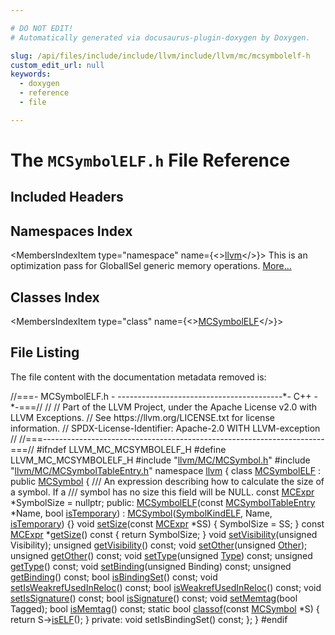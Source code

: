 ```yaml
---

# DO NOT EDIT!
# Automatically generated via docusaurus-plugin-doxygen by Doxygen.

slug: /api/files/include/include/llvm/include/llvm/mc/mcsymbolelf-h
custom_edit_url: null
keywords:
  - doxygen
  - reference
  - file

---
```





# The `MCSymbolELF.h` File Reference

<DoxygenPage pluginConfig={pluginConfig}>



## Included Headers

<IncludesList>
<IncludesListItem
  filePath="llvm/MC/MCSymbol.h"
  permalink="/docs/api/files/include/include/llvm/include/llvm/mc/mcsymbol-h"
  isLocal="true" />
<IncludesListItem
  filePath="llvm/MC/MCSymbolTableEntry.h"
  permalink="/docs/api/files/include/include/llvm/include/llvm/mc/mcsymboltableentry-h"
  isLocal="true" />
</IncludesList>

## Namespaces Index

<MembersIndex>

<MembersIndexItem
  type="namespace"
  name={<><a href="/docs/api/namespaces/llvm">llvm</a></>}>
This is an optimization pass for GlobalISel generic memory operations. <a href="/docs/api/namespaces/llvm/#details">More...</a>
</MembersIndexItem>

</MembersIndex>

## Classes Index

<MembersIndex>

<MembersIndexItem
  type="class"
  name={<><a href="/docs/api/classes/llvm/mcsymbolelf">MCSymbolELF</a></>}>
</MembersIndexItem>

</MembersIndex>


## File Listing

The file content with the documentation metadata removed is:

<ProgramListing>

<Link id="l00001" /><CodeLine lineNumber="1"><Highlight kind="comment">//===- MCSymbolELF.h -  -----------------------------------------&#42;- C++ -&#42;-===//</Highlight><Highlight kind="normal"></Highlight></CodeLine>
<Link id="l00002" /><CodeLine lineNumber="2"><Highlight kind="normal"></Highlight><Highlight kind="comment">//</Highlight><Highlight kind="normal"></Highlight></CodeLine>
<Link id="l00003" /><CodeLine lineNumber="3"><Highlight kind="normal"></Highlight><Highlight kind="comment">// Part of the LLVM Project, under the Apache License v2.0 with LLVM Exceptions.</Highlight><Highlight kind="normal"></Highlight></CodeLine>
<Link id="l00004" /><CodeLine lineNumber="4"><Highlight kind="normal"></Highlight><Highlight kind="comment">// See https://llvm.org/LICENSE.txt for license information.</Highlight><Highlight kind="normal"></Highlight></CodeLine>
<Link id="l00005" /><CodeLine lineNumber="5"><Highlight kind="normal"></Highlight><Highlight kind="comment">// SPDX-License-Identifier: Apache-2.0 WITH LLVM-exception</Highlight><Highlight kind="normal"></Highlight></CodeLine>
<Link id="l00006" /><CodeLine lineNumber="6"><Highlight kind="normal"></Highlight><Highlight kind="comment">//</Highlight><Highlight kind="normal"></Highlight></CodeLine>
<Link id="l00007" /><CodeLine lineNumber="7"><Highlight kind="normal"></Highlight><Highlight kind="comment">//===----------------------------------------------------------------------===//</Highlight><Highlight kind="normal"></Highlight></CodeLine>
<Link id="l00008" /><CodeLine lineNumber="8"><Highlight kind="normal"></Highlight><Highlight kind="preprocessor">#ifndef LLVM&#95;MC&#95;MCSYMBOLELF&#95;H</Highlight><Highlight kind="normal"></Highlight></CodeLine>
<Link id="l00009" /><CodeLine lineNumber="9"><Highlight kind="normal"></Highlight><Highlight kind="preprocessor">#define LLVM&#95;MC&#95;MCSYMBOLELF&#95;H</Highlight><Highlight kind="normal"></Highlight></CodeLine>
<Link id="l00010" /><CodeLine lineNumber="10"><Highlight kind="normal"></Highlight></CodeLine>
<Link id="l00011" /><CodeLine lineNumber="11"><Highlight kind="normal"></Highlight><Highlight kind="preprocessor">#include &quot;<a href="/docs/api/files/include/include/llvm/include/llvm/mc/mcsymbol-h">llvm/MC/MCSymbol.h</a>&quot;</Highlight><Highlight kind="normal"></Highlight></CodeLine>
<Link id="l00012" /><CodeLine lineNumber="12"><Highlight kind="normal"></Highlight><Highlight kind="preprocessor">#include &quot;<a href="/docs/api/files/include/include/llvm/include/llvm/mc/mcsymboltableentry-h">llvm/MC/MCSymbolTableEntry.h</a>&quot;</Highlight><Highlight kind="normal"></Highlight></CodeLine>
<Link id="l00013" /><CodeLine lineNumber="13"><Highlight kind="normal"></Highlight></CodeLine>
<Link id="l00014" /><CodeLine lineNumber="14"><Highlight kind="normal"></Highlight><Highlight kind="keyword">namespace </Highlight><Highlight kind="normal"><a href="/docs/api/namespaces/llvm">llvm</a> &#123;</Highlight></CodeLine>
<Link id="l00015" /><CodeLine lineNumber="15" lineLink="/docs/api/classes/llvm/mcsymbolelf"><Highlight kind="normal"></Highlight><Highlight kind="keyword">class </Highlight><Highlight kind="normal"><a href="/docs/api/classes/llvm/mcsymbolelf/#ab5409f62668af4a8e307fe9149e1ff92">MCSymbolELF</a> : </Highlight><Highlight kind="keyword">public</Highlight><Highlight kind="normal"> <a href="/docs/api/classes/llvm/mcsymbol/#a66a74a9d90f80bcf982d70ab2446862e">MCSymbol</a> &#123;</Highlight><Highlight kind="comment"></Highlight></CodeLine>
<Link id="l00016" /><CodeLine lineNumber="16"><Highlight kind="comment">  /// An expression describing how to calculate the size of a symbol. If a</Highlight></CodeLine>
<Link id="l00017" /><CodeLine lineNumber="17"><Highlight kind="comment">  /// symbol has no size this field will be NULL.</Highlight><Highlight kind="normal"></Highlight></CodeLine>
<Link id="l00018" /><CodeLine lineNumber="18"><Highlight kind="normal">  </Highlight><Highlight kind="keyword">const</Highlight><Highlight kind="normal"> <a href="/docs/api/classes/llvm/mcsymbol/#a4003ba7a2726fde2214660963213cc31">MCExpr</a> &#42;SymbolSize = </Highlight><Highlight kind="keyword">nullptr</Highlight><Highlight kind="normal">;</Highlight></CodeLine>
<Link id="l00019" /><CodeLine lineNumber="19"><Highlight kind="normal"></Highlight></CodeLine>
<Link id="l00020" /><CodeLine lineNumber="20"><Highlight kind="normal"></Highlight><Highlight kind="keyword">public</Highlight><Highlight kind="normal">:</Highlight></CodeLine>
<Link id="l00021" /><CodeLine lineNumber="21" lineLink="/docs/api/classes/llvm/mcsymbolelf/#ab5409f62668af4a8e307fe9149e1ff92"><Highlight kind="normal">  <a href="/docs/api/classes/llvm/mcsymbolelf/#ab5409f62668af4a8e307fe9149e1ff92">MCSymbolELF</a>(</Highlight><Highlight kind="keyword">const</Highlight><Highlight kind="normal"> <a href="/docs/api/namespaces/llvm/#a9f4cf9e4567dcf87070176a271b63e38">MCSymbolTableEntry</a> &#42;Name, </Highlight><Highlight kind="keywordtype">bool</Highlight><Highlight kind="normal"> <a href="/docs/api/classes/llvm/mcsymbol/#acb1c818c7e94eb25afce63fc2f91c0e2">isTemporary</a>)</Highlight></CodeLine>
<Link id="l00022" /><CodeLine lineNumber="22"><Highlight kind="normal">      : <a href="/docs/api/classes/llvm/mcsymbol/#a66a74a9d90f80bcf982d70ab2446862e">MCSymbol</a>(<a href="/docs/api/classes/llvm/mcsymbol/#ab8dab642726ffad2a75d9fb7e4ec4291ae346ce5c2a999355f4e55692f502d583">SymbolKindELF</a>, Name, <a href="/docs/api/classes/llvm/mcsymbol/#acb1c818c7e94eb25afce63fc2f91c0e2">isTemporary</a>) &#123;&#125;</Highlight></CodeLine>
<Link id="l00023" /><CodeLine lineNumber="23" lineLink="/docs/api/classes/llvm/mcsymbolelf/#a63edf630bae30668b44c9be9a85cb9a8"><Highlight kind="normal">  </Highlight><Highlight kind="keywordtype">void</Highlight><Highlight kind="normal"> <a href="/docs/api/classes/llvm/mcsymbolelf/#a63edf630bae30668b44c9be9a85cb9a8">setSize</a>(</Highlight><Highlight kind="keyword">const</Highlight><Highlight kind="normal"> <a href="/docs/api/classes/llvm/mcsymbol/#a4003ba7a2726fde2214660963213cc31">MCExpr</a> &#42;SS) &#123; SymbolSize = SS; &#125;</Highlight></CodeLine>
<Link id="l00024" /><CodeLine lineNumber="24"><Highlight kind="normal"></Highlight></CodeLine>
<Link id="l00025" /><CodeLine lineNumber="25" lineLink="/docs/api/classes/llvm/mcsymbolelf/#a83461ac06968f969da6b77b0e3e90527"><Highlight kind="normal">  </Highlight><Highlight kind="keyword">const</Highlight><Highlight kind="normal"> <a href="/docs/api/classes/llvm/mcsymbol/#a4003ba7a2726fde2214660963213cc31">MCExpr</a> &#42;<a href="/docs/api/classes/llvm/mcsymbolelf/#a83461ac06968f969da6b77b0e3e90527">getSize</a>()</Highlight><Highlight kind="keyword"> const </Highlight><Highlight kind="normal">&#123; </Highlight><Highlight kind="keywordflow">return</Highlight><Highlight kind="normal"> SymbolSize; &#125;</Highlight></CodeLine>
<Link id="l00026" /><CodeLine lineNumber="26"><Highlight kind="normal"></Highlight></CodeLine>
<Link id="l00027" /><CodeLine lineNumber="27"><Highlight kind="normal">  </Highlight><Highlight kind="keywordtype">void</Highlight><Highlight kind="normal"> <a href="/docs/api/classes/llvm/mcsymbolelf/#a42d355b38e3f57001fdbce9f13846a04">setVisibility</a>(</Highlight><Highlight kind="keywordtype">unsigned</Highlight><Highlight kind="normal"> Visibility);</Highlight></CodeLine>
<Link id="l00028" /><CodeLine lineNumber="28"><Highlight kind="normal">  </Highlight><Highlight kind="keywordtype">unsigned</Highlight><Highlight kind="normal"> <a href="/docs/api/classes/llvm/mcsymbolelf/#add2f34e14532817ad86d5c8f3b179c2a">getVisibility</a>() </Highlight><Highlight kind="keyword">const</Highlight><Highlight kind="normal">;</Highlight></CodeLine>
<Link id="l00029" /><CodeLine lineNumber="29"><Highlight kind="normal"></Highlight></CodeLine>
<Link id="l00030" /><CodeLine lineNumber="30"><Highlight kind="normal">  </Highlight><Highlight kind="keywordtype">void</Highlight><Highlight kind="normal"> <a href="/docs/api/classes/llvm/mcsymbolelf/#aed9abfbf50800b7378713d657bf0cf5a">setOther</a>(</Highlight><Highlight kind="keywordtype">unsigned</Highlight><Highlight kind="normal"> <a href="/docs/api/namespaces/llvm/#a9eb4f5b98b70ee4fab9614ed58282c1fa6311ae17c1ee52b36e68aaf4ad066387">Other</a>);</Highlight></CodeLine>
<Link id="l00031" /><CodeLine lineNumber="31"><Highlight kind="normal">  </Highlight><Highlight kind="keywordtype">unsigned</Highlight><Highlight kind="normal"> <a href="/docs/api/classes/llvm/mcsymbolelf/#a2badd3f8011db90045f7be286331125f">getOther</a>() </Highlight><Highlight kind="keyword">const</Highlight><Highlight kind="normal">;</Highlight></CodeLine>
<Link id="l00032" /><CodeLine lineNumber="32"><Highlight kind="normal"></Highlight></CodeLine>
<Link id="l00033" /><CodeLine lineNumber="33"><Highlight kind="normal">  </Highlight><Highlight kind="keywordtype">void</Highlight><Highlight kind="normal"> <a href="/docs/api/classes/llvm/mcsymbolelf/#aed759e9547e045f0bd987987de0f76bc">setType</a>(</Highlight><Highlight kind="keywordtype">unsigned</Highlight><Highlight kind="normal"> <a href="/docs/api/classes/llvm/type">Type</a>) </Highlight><Highlight kind="keyword">const</Highlight><Highlight kind="normal">;</Highlight></CodeLine>
<Link id="l00034" /><CodeLine lineNumber="34"><Highlight kind="normal">  </Highlight><Highlight kind="keywordtype">unsigned</Highlight><Highlight kind="normal"> <a href="/docs/api/classes/llvm/mcsymbolelf/#a2c716684711cb83467c2138bc4e84454">getType</a>() </Highlight><Highlight kind="keyword">const</Highlight><Highlight kind="normal">;</Highlight></CodeLine>
<Link id="l00035" /><CodeLine lineNumber="35"><Highlight kind="normal"></Highlight></CodeLine>
<Link id="l00036" /><CodeLine lineNumber="36"><Highlight kind="normal">  </Highlight><Highlight kind="keywordtype">void</Highlight><Highlight kind="normal"> <a href="/docs/api/classes/llvm/mcsymbolelf/#ac1edee41b5f81ab31451e8bf98a3a3e6">setBinding</a>(</Highlight><Highlight kind="keywordtype">unsigned</Highlight><Highlight kind="normal"> Binding) </Highlight><Highlight kind="keyword">const</Highlight><Highlight kind="normal">;</Highlight></CodeLine>
<Link id="l00037" /><CodeLine lineNumber="37"><Highlight kind="normal">  </Highlight><Highlight kind="keywordtype">unsigned</Highlight><Highlight kind="normal"> <a href="/docs/api/classes/llvm/mcsymbolelf/#ae357568bfa7baaa244f16208924f4637">getBinding</a>() </Highlight><Highlight kind="keyword">const</Highlight><Highlight kind="normal">;</Highlight></CodeLine>
<Link id="l00038" /><CodeLine lineNumber="38"><Highlight kind="normal"></Highlight></CodeLine>
<Link id="l00039" /><CodeLine lineNumber="39"><Highlight kind="normal">  </Highlight><Highlight kind="keywordtype">bool</Highlight><Highlight kind="normal"> <a href="/docs/api/classes/llvm/mcsymbolelf/#a666e25e11bd035c93786545bec5ce44e">isBindingSet</a>() </Highlight><Highlight kind="keyword">const</Highlight><Highlight kind="normal">;</Highlight></CodeLine>
<Link id="l00040" /><CodeLine lineNumber="40"><Highlight kind="normal"></Highlight></CodeLine>
<Link id="l00041" /><CodeLine lineNumber="41"><Highlight kind="normal">  </Highlight><Highlight kind="keywordtype">void</Highlight><Highlight kind="normal"> <a href="/docs/api/classes/llvm/mcsymbolelf/#a9bbad98aac843f2c52cd716efdde45e5">setIsWeakrefUsedInReloc</a>() </Highlight><Highlight kind="keyword">const</Highlight><Highlight kind="normal">;</Highlight></CodeLine>
<Link id="l00042" /><CodeLine lineNumber="42"><Highlight kind="normal">  </Highlight><Highlight kind="keywordtype">bool</Highlight><Highlight kind="normal"> <a href="/docs/api/classes/llvm/mcsymbolelf/#a3e683b1f93c043f9fb48cdc47e736fb2">isWeakrefUsedInReloc</a>() </Highlight><Highlight kind="keyword">const</Highlight><Highlight kind="normal">;</Highlight></CodeLine>
<Link id="l00043" /><CodeLine lineNumber="43"><Highlight kind="normal"></Highlight></CodeLine>
<Link id="l00044" /><CodeLine lineNumber="44"><Highlight kind="normal">  </Highlight><Highlight kind="keywordtype">void</Highlight><Highlight kind="normal"> <a href="/docs/api/classes/llvm/mcsymbolelf/#a785dd47a727f7ced9db97da95dc69690">setIsSignature</a>() </Highlight><Highlight kind="keyword">const</Highlight><Highlight kind="normal">;</Highlight></CodeLine>
<Link id="l00045" /><CodeLine lineNumber="45"><Highlight kind="normal">  </Highlight><Highlight kind="keywordtype">bool</Highlight><Highlight kind="normal"> <a href="/docs/api/classes/llvm/mcsymbolelf/#ada18a65001620ef826d10d729fd05df6">isSignature</a>() </Highlight><Highlight kind="keyword">const</Highlight><Highlight kind="normal">;</Highlight></CodeLine>
<Link id="l00046" /><CodeLine lineNumber="46"><Highlight kind="normal"></Highlight></CodeLine>
<Link id="l00047" /><CodeLine lineNumber="47"><Highlight kind="normal">  </Highlight><Highlight kind="keywordtype">void</Highlight><Highlight kind="normal"> <a href="/docs/api/classes/llvm/mcsymbolelf/#a4904497c380093675bde4af54fb493ce">setMemtag</a>(</Highlight><Highlight kind="keywordtype">bool</Highlight><Highlight kind="normal"> Tagged);</Highlight></CodeLine>
<Link id="l00048" /><CodeLine lineNumber="48"><Highlight kind="normal">  </Highlight><Highlight kind="keywordtype">bool</Highlight><Highlight kind="normal"> <a href="/docs/api/classes/llvm/mcsymbolelf/#a27d141d83c2f705e53214a5e6bb84e83">isMemtag</a>() </Highlight><Highlight kind="keyword">const</Highlight><Highlight kind="normal">;</Highlight></CodeLine>
<Link id="l00049" /><CodeLine lineNumber="49"><Highlight kind="normal"></Highlight></CodeLine>
<Link id="l00050" /><CodeLine lineNumber="50" lineLink="/docs/api/classes/llvm/mcsymbolelf/#aa50f62817c413083ae49d53c57d56484"><Highlight kind="normal">  </Highlight><Highlight kind="keyword">static</Highlight><Highlight kind="normal"> </Highlight><Highlight kind="keywordtype">bool</Highlight><Highlight kind="normal"> <a href="/docs/api/classes/llvm/mcsymbolelf/#aa50f62817c413083ae49d53c57d56484">classof</a>(</Highlight><Highlight kind="keyword">const</Highlight><Highlight kind="normal"> <a href="/docs/api/classes/llvm/mcsymbol/#a66a74a9d90f80bcf982d70ab2446862e">MCSymbol</a> &#42;S) &#123; </Highlight><Highlight kind="keywordflow">return</Highlight><Highlight kind="normal"> S-&gt;<a href="/docs/api/classes/llvm/mcsymbol/#a32d2549f322ec04f233dc4304b4bbd16">isELF</a>(); &#125;</Highlight></CodeLine>
<Link id="l00051" /><CodeLine lineNumber="51"><Highlight kind="normal"></Highlight></CodeLine>
<Link id="l00052" /><CodeLine lineNumber="52"><Highlight kind="normal"></Highlight><Highlight kind="keyword">private</Highlight><Highlight kind="normal">:</Highlight></CodeLine>
<Link id="l00053" /><CodeLine lineNumber="53"><Highlight kind="normal">  </Highlight><Highlight kind="keywordtype">void</Highlight><Highlight kind="normal"> setIsBindingSet() </Highlight><Highlight kind="keyword">const</Highlight><Highlight kind="normal">;</Highlight></CodeLine>
<Link id="l00054" /><CodeLine lineNumber="54"><Highlight kind="normal">&#125;;</Highlight></CodeLine>
<Link id="l00055" /><CodeLine lineNumber="55"><Highlight kind="normal">&#125;</Highlight></CodeLine>
<Link id="l00056" /><CodeLine lineNumber="56"><Highlight kind="normal"></Highlight></CodeLine>
<Link id="l00057" /><CodeLine lineNumber="57"><Highlight kind="normal"></Highlight><Highlight kind="preprocessor">#endif</Highlight></CodeLine>

</ProgramListing>


</DoxygenPage>
